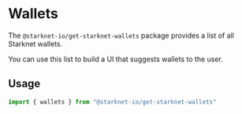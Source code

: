 # Wallets

The `@starknet-io/get-starknet-wallets` package provides a list of all Starknet
wallets.

You can use this list to build a UI that suggests wallets to the user.

## Usage

```ts
import { wallets } from "@starknet-io/get-starknet-wallets"
```

